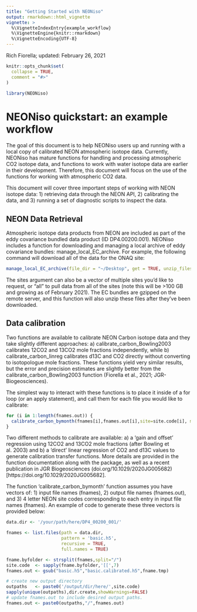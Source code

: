 ```yaml
---
title: "Getting Started with NEONiso"
output: rmarkdown::html_vignette
vignette: >
  %\VignetteIndexEntry{example_workflow}
  %\VignetteEngine{knitr::rmarkdown}
  %\VignetteEncoding{UTF-8}
---
```


Rich Fiorella; updated: February 26, 2021
```r
knitr::opts_chunk$set(
  collapse = TRUE,
  comment = "#>"
)
```

```r
library(NEONiso)
```

# NEONiso quickstart: an example workflow

The goal of this document is to help NEONiso users up and running with a local copy of calibrated NEON atmospheric isotope data. Currently, NEONiso has mature functions for handling and processing atmospheric CO2 isotope data, and functions to work with water isotope data are earlier in their development. Therefore, this document will focus on the use of the functions for working with atmospheric CO2 data.

This document will cover three important steps of working with NEON isotope data: 1) retrieving data through the NEON API, 2) calibrating the data, and 3) running a set of diagnostic scripts to inspect the data.

## NEON Data Retrieval

Atmospheric isotope data products from NEON are included as part of the eddy covariance bundled data product (ID DP4.00200.001). NEONiso includes a function for downloading and managing a local archive of eddy covariance bundles: manage_local_EC_archive. For example, the following command will download all of the data for the ONAQ site:

```r
manage_local_EC_archive(file_dir = "~/Desktop", get = TRUE, unzip_files = TRUE, sites = "ONAQ")
```

The sites argument can also be a vector of multiple sites you'd like to request, or "all" to pull data from all of the sites (note this will be >100 GB and growing as of February 2021). The EC bundles are gzipped on the remote server, and this function will also unzip these files after they've been downloaded.

## Data calibration

Two functions are available to calibrate NEON Carbon isotope data and they take slightly different approaches: a) calibrate_carbon_Bowling2003 calibrates 12CO2 and 13CO2 mole fractions independently, while b) calibrate_carbon_linreg calibrates d13C and CO2 directly without converting to isotopologue mole fractions. These functions yield very similar results, but the error and precision estimates are slightly better from the calibrate_carbon_Bowling2003 function (Fiorella et al., 2021; JGR-Biogeosciences).

The simplest way to interact with these functions is to place it inside of a for loop (or an apply statement), and call them for each file you would like to calibrate:


``` r
for (i in 1:length(fnames.out)) {
  calibrate_carbon_bymonth(fnames[i],fnames.out[i],site=site.code[i], method = "Bowling_2003")
}
```

Two different methods to calibrate are available: a) a 'gain and offset' regression using 12CO2 and 13CO2 mole fractions (after Bowling et al. 2003) and b) a 'direct' linear regression of CO2 and d13C values to generate calibration transfer functions. More details are provided in the function documentation along with the package, as well as a recent publication in JGR Biogeosciences (doi.org/10.1029/2020JG005682)[https://doi.org/10.1029/2020JG005682]. 

The function 'calibrate_carbon_bymonth' function assumes you have vectors of: 1) input file names (fnames), 2) output file names (fnames.out), and 3) 4 letter NEON site codes corresponding to each entry in input file names (fnames). An example of code to generate these three vectors is provided below: 

```r
data.dir <- '/your/path/here/DP4_00200_001/'

fnames <- list.files(path = data.dir,
                     pattern = 'basic.h5',
                     recursive = TRUE,
                     full.names = TRUE)

fname.byfolder <- strsplit(fnames,split="/")
site.code  <- sapply(fname.byfolder,'[[',7)
fnames.out <- gsub("basic.h5","basic.calibrated.h5",fname.tmp)

# create new output directory
outpaths   <- paste0('/output/dir/here/',site.code)
sapply(unique(outpaths),dir.create,showWarnings=FALSE)
# update fnames.out to include desired output paths.
fnames.out <- paste0(outpaths,"/",fnames.out)
```
